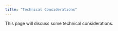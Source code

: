 ```yaml
---
title: "Technical Considerations"
---
```


This page will discuss some technical considerations.

<!-- We can use hidden comments to discuss planning. -->

<!-- Initial draft needs a few bullet points which highlight the most important changes we propose to make, like a larger block size and so on. The document assumes a certain amount of technical background in its readers.  -->

<!-- A second draft might begin with some background on blockchain/bitcoin, or at least good sources so that readers can learn more.  -->
